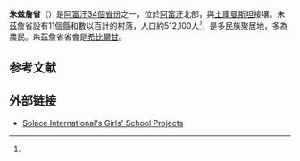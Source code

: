 {{Infobox settlement
| name = 朱茲詹省
| native_name = ولایت جوزجان
| native_name_lang = fa
| settlement_type = [[阿富汗行政區劃|省]]
| image_skyline =
| image_alt =
| image_caption =
| image_flag = 
| flag_alt =
| image_seal = 
| seal_alt =
| image_shield =
| shield_alt =
| nickname =
| motto =
| image_map = Jowzjan in Afghanistan.svg
| map_alt =
| map_caption = 朱茲詹省在阿富汗的位置
| pushpin_map =
| pushpin_label_position =
| pushpin_map_alt =
| pushpin_map_caption =
| coordinates = {{coord|36.75|66.00|region:AF_type:adm1st|display=inline,title}}
| coor_pinpoint =
| coordinates_footnotes =
| subdivision_type = 國家
| subdivision_name = {{flag|Afghanistan|Taliban}}
| established_title =
| established_date = 
| founder =
| seat_type = 省會
| seat = [[希比爾甘|希比爾甘]]
| government_footnotes =
| leader_party =
| leader_title = 省長
| leader_name =Maulvi Lutfullah Azizi 
| leader_title1 =  
| leader_name1 = 
| unit_pref = 公制
| area_footnotes =
| area_total_km2 = 11798.3
| area_land_km2 =
| area_water_km2 =
| area_water_percent =
| area_note =
| elevation_footnotes =
| elevation_m =
| population_total = 540255
| population_as_of = 2015
| population_footnotes =<ref>[http://www.geohive.com/cntry/afghanistan_ext.aspx Afghanistan at GeoHive] {{webarchive|url=https://web.archive.org/web/20150721104806/http://www.geohive.com/cntry/afghanistan_ext.aspx |date=2015-07-21 }}</ref>
| population_density_km2 = auto
| population_demonym = 
| population_note =
| timezone1 = UTC+4:30
| utc_offset1 =
| timezone1_DST =
| utc_offset1_DST =
| postal_code_type =
| postal_code =
| area_code = 
| area_code_type =
| iso_code = AF-JOW
| unemployment_rate = 
| blank_name_sec1 = {{link-en|阿富汗語言|Languages of Afghanistan|主要語言}}
| blank_info_sec1 = [[達利語|達利語]]<br/>[[烏孜別克語|烏孜別克語]]<br/>[[土庫曼語|土庫曼語]]
| website = <!-- {{URL|example.com}} -->
| footnotes =
}}

'''朱兹詹省'''（{{lang-fa|د جوزجان ولاي}}）是[[阿富汗行政區劃|阿富汗34個省份]]之一，位於[[阿富汗|阿富汗]]北部，與[[土庫曼斯坦|土庫曼斯坦]]接壤。朱茲詹省設有11個[[縣_(阿富汗)|縣]]和數以百計的村落，人口約512,100人<ref name=cso/>，是多民族聚居地，多為農民。朱茲詹省省會是[[希比爾甘|希比爾甘]]。

== 参考文献 ==
{{Reflist}}

== 外部链接 ==
*[https://web.archive.org/web/20110719022755/http://www.solaceinternational.org/pages/sp_afghan_girls.htm Solace International's Girls' School Projects]

{{阿富汗省份}}
{{Afghanistan-stub}}